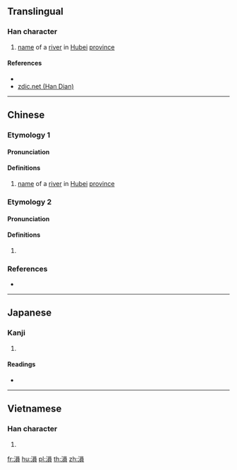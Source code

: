 {{character info/new}}
{{also|涢}}
==Translingual==

===Han character===
{{Han char|rn=85|rad=水|as=10|sn=13|four=36186|canj=ERBC|ids=⿰氵員}}

# [[name]] of a [[river]] in [[Hubei]] [[province]]

====References====
* {{Han ref|kx=0641.010|dkj=17980|dj=1048.090|hdz=31698.130|uh=6EB3|ud=28339|bh=DE65|bd=56933}}
* [http://www.zdic.net/z/1d/js/6DA2.htm zdic.net (Han Dian)]

----

==Chinese==

===Etymology 1===
{{zh-forms|s=涢}}

====Pronunciation====
{{zh-pron
|m=yún
|c=wan4
|mc=
|oc=
|cat=pn
}}
{{attn|zh|Middle+Old Chinese needs to be distributed}}

====Definitions====
{{zh-hanzi}}

# [[name]] of a [[river]] in [[Hubei]] [[province]]

===Etymology 2===
{{zh-forms|s=涢}}

====Pronunciation====
{{zh-pron
|m=yǔn
|c=
|mc=
|oc=
|cat=
}}

====Definitions====
{{zh-hanzi}}

# {{rfdef|zh}}

===References===
* {{R:twedu|C06333}}

----

==Japanese==

===Kanji===
{{ja-kanji|grade=|rs=水10}}

# {{defn|lang=ja|sort=水10}}

====Readings====
* {{ja-readings|on=[[うん]] (un), [[いん]] (in)|kun=}}

----

==Vietnamese==

===Han character===
{{vi-readings|rs=水10| hanviet = vờn}}

# {{defn|lang=vi|sort=水10}}

[[fr:溳]]
[[hu:溳]]
[[pl:溳]]
[[th:溳]]
[[zh:溳]]